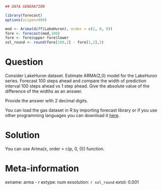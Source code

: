 ```r
## DATA GENERATION

library(forecast)
options(scipen=999)

mod <- Arima(diff(LakeHuron), order = c(2, 0, 0))
fore <- forecast(mod,100)
fore <- fore$upper-fore$lower
sol_round <- round(fore[100,2] - fore[1,2],2)


```

Question
========


Consider LakeHuron dataset. 
Estimate ARMA(2,0) model for the LakeHuron series.  Forecast 100 steps ahead and compare the width of prediction interval 100 steps ahead vs 1 step ahead.  Give the absolute value of the difference of the widths as an answer.

Provide the answer with 2 decimal digits.


You can load the gas dataset in R by importing forecast library or if you use other programming languages you can download it [here](https://github.com/vincentarelbundock/Rdatasets/blob/master/csv/forecast/gas.csv).


Solution
========

You can use Arima(x, order = c(p, 0, 0)) function.

Meta-information
================
exname:  arma - r 
extype: num
exsolution: `r sol_round`
extol: 0.001